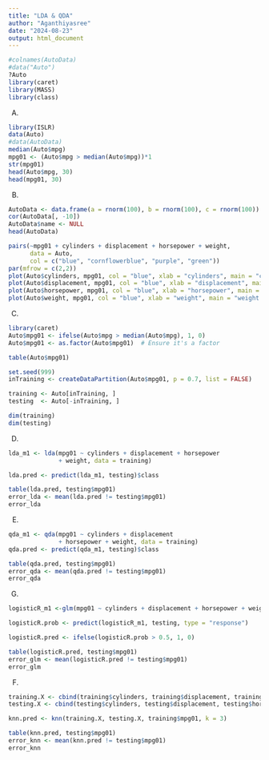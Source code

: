 ---
title: "LDA & QDA"
author: "Aganthiyasree"
date: "2024-08-23"
output: html_document
---
```{r}
#colnames(AutoData)
#data("Auto")
?Auto
library(caret)
library(MASS)
library(class)
```


(A)
```{r}
                      

library(ISLR)
data(Auto)
#data(AutoData)
median(Auto$mpg)
mpg01 <- (Auto$mpg > median(Auto$mpg))*1
str(mpg01)
head(Auto$mpg, 30)
head(mpg01, 30)
```  



(B)
```{r}

AutoData <- data.frame(a = rnorm(100), b = rnorm(100), c = rnorm(100))
cor(AutoData[, -10])
AutoData$name <- NULL
head(AutoData)

pairs(~mpg01 + cylinders + displacement + horsepower + weight, 
      data = Auto, 
      col = c("blue", "cornflowerblue", "purple", "green"))
par(mfrow = c(2,2))
plot(Auto$cylinders, mpg01, col = "blue", xlab = "cylinders", main = "cylinders vs. mpg01")
plot(Auto$displacement, mpg01, col = "blue", xlab = "displacement", main = "displacement vs. mpg01")
plot(Auto$horsepower, mpg01, col = "blue", xlab = "horsepower", main = "horsepower vs. mpg01")
plot(Auto$weight, mpg01, col = "blue", xlab = "weight", main = "weight vs. mpg01")


```
                 
                 
                 
                 
(C)
                       
```{r}
library(caret)
Auto$mpg01 <- ifelse(Auto$mpg > median(Auto$mpg), 1, 0)
Auto$mpg01 <- as.factor(Auto$mpg01)  # Ensure it's a factor

table(Auto$mpg01)

set.seed(999)
inTraining <- createDataPartition(Auto$mpg01, p = 0.7, list = FALSE)

training <- Auto[inTraining, ]
testing  <- Auto[-inTraining, ]

dim(training)
dim(testing)
```




(D)
                    
```{r}
lda_m1 <- lda(mpg01 ~ cylinders + displacement + horsepower
              + weight, data = training)

lda.pred <- predict(lda_m1, testing)$class

table(lda.pred, testing$mpg01)
error_lda <- mean(lda.pred != testing$mpg01)
error_lda
```
                    
                    
                    
                    
                    
(E)
```{r}
qda_m1 <- qda(mpg01 ~ cylinders + displacement
              + horsepower + weight, data = training)
qda.pred <- predict(qda_m1, testing)$class

table(qda.pred, testing$mpg01)
error_qda <- mean(qda.pred != testing$mpg01)
error_qda
```
                     
                     
                     
                     
(G)
```{r}
logisticR_m1 <-glm(mpg01 ~ cylinders + displacement + horsepower + weight, data = training, family = binomial)

logisticR.prob <- predict(logisticR_m1, testing, type = "response")

logisticR.pred <- ifelse(logisticR.prob > 0.5, 1, 0)

table(logisticR.pred, testing$mpg01)
error_glm <- mean(logisticR.pred != testing$mpg01)
error_glm
```
                  
                  
                  
                  
(F)       
```{r}
training.X <- cbind(training$cylinders, training$displacement, training$horsepower, training$weight)
testing.X <- cbind(testing$cylinders, testing$displacement, testing$horsepower, testing$weight)

knn.pred <- knn(training.X, testing.X, training$mpg01, k = 3)

table(knn.pred, testing$mpg01)
error_knn <- mean(knn.pred != testing$mpg01)
error_knn
```
                    
                    
                       

